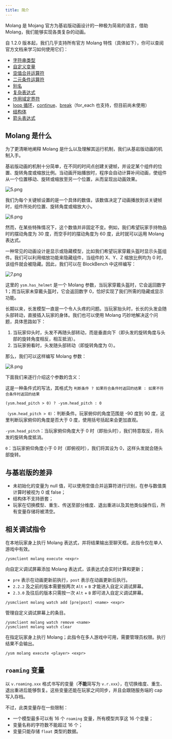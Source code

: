 ```yaml
---
title: 简介
---
```



Molang 是 Mojang 官方为基岩版动画设计的一种极为简易的语言，借助 Molang，我们能够实现各类复杂的动画。

自 1.2.0 版本起，我们几乎支持所有官方 Molang 特性（具体如下），你可以查阅官方文档来学习如何使用它们：

- [字符串类型](https://bedrock.dev/zh/docs/stable/Molang#Strings)
- [自定义变量](https://bedrock.dev/zh/docs/stable/Molang#Variables)
- [空值合并运算符](https://wiki.mcbe-dev.net/zh-cn/Molang#??空值合并运算符)
- [二元条件运算符](https://wiki.mcbe-dev.net/zh-cn/Molang#关键字)
- [别名](https://bedrock.dev/zh/docs/stable/Molang#Aliases)
- [复杂表达式](https://wiki.mcbe-dev.net/zh-cn/Molang#基本语法)
- [作用域定界符](https://wiki.mcbe-dev.net/zh-cn/Molang#{}花括号作用域定界符)
- [loop 循环](https://wiki.mcbe-dev.net/zh-cn/Molang#loop)，[continue](https://wiki.mcbe-dev.net/zh-cn/Molang#continue)、[break](https://wiki.mcbe-dev.net/zh-cn/Molang#break)（for_each 也支持，但目前尚未使用）
- [结构体](https://wiki.mcbe-dev.net/zh-cn/Molang#结构体)
- [箭头表达式](https://wiki.mcbe-dev.net/zh-cn/Molang#->指针运算符)

## Molang 是什么

为了更清晰地阐释 Molang 是什么以及理解其运行机制，我们从基岩版动画的机制入手。

基岩版动画的机制十分简单，在不同的时间点创建关键帧，并设定某个组件的位置、旋转角度或缩放比例。当动画开始播放时，程序会自动计算补间动画，使组件从一个位置移动、旋转或缩放至另一个位置，从而呈现出动画效果。

![5.png](/images/xykIWa7bTqSBnfm.png)

我们为每个关键帧设置的是一个具体的数值，该数值决定了动画播放到该关键帧时，组件所处的位置、旋转角度或缩放大小。

![6.png](/images/Uz8XTsCNJMcb3tZ.png)

然而，在某些特殊情况下，这个数值并非固定不变。例如，我们希望玩家手持物品时的摆动角度为 30 度，而空手时的摆动角度为 60 度，此时就可以运用 Molang 表达式。

一种常见的动画设计是显示或隐藏模型，比如我们希望玩家穿戴头盔时显示头盔组件。我们可以利用缩放功能来隐藏组件，当组件的 X、Y、Z 缩放比例均为 0 时，该组件就会被隐藏。因此，我们可以在 BlockBench 中这样编写：

![7.png](/images/1gAHJNZfwmu6qzL.png)

这里的 `ysm.has_helmet` 是一个 Molang 参数，当玩家穿戴头盔时，它会返回数字 1；而当玩家未穿戴头盔时，它会返回数字 0，恰好实现了我们所需的隐藏或显示功能。

长期以来，长发模型一直是一个令人头疼的问题。当玩家抬头时，长长的头发会随头部转动，直接插入玩家的身体。我们也可以使用 Molang 巧妙地解决这个问题，具体思路如下：

1. 当玩家仰头时，头发不再随头部转动，而是垂直向下（即头发的旋转角度与头部的旋转角度相反，相互抵消）。
2. 当玩家俯看时，头发随头部转动（即旋转角度为 0）。

那么，我们可以这样编写 Molang 参数：

![8.png](/images/POS9uIYbKBfJwxi.png)

下面我们来逐行介绍这个参数的含义：

这是一种条件式的写法，其格式为 `判断条件 ? 如果符合条件时返回的结果 : 如果不符合条件时返回的结果`

```molang
(ysm.head_pitch > 0) ? -ysm.head_pitch : 0
```

`（ysm.head_pitch > 0）`：判断条件。玩家俯仰的角度范围是 -90 度到 90 度，这里判断玩家俯仰的角度是否大于 0 度，使用括号括起来会更加直观。

`-ysm.head_pitch`：当玩家俯仰角度大于 0 时（即抬头时），我们特意取反，将头发的旋转角度抵消。

`0`：当玩家俯仰角度小于 0 时（即俯视时），我们将其设为 0，这样头发就会随头部旋转。

## 与基岩版的差异

- 未初始化的变量为 null 值，可以使用空值合并运算符进行识别，在参与数值类计算时被视为 0 或 false；
- 结构体不支持嵌套；
- 玩家在切换模型、重生、传送至部分维度、退出重进以及其他类似操作后，所有变量存储将被清空。

## 相关调试指令

<Card>

在本地玩家身上执行 Molang 表达式，并将结果输出至聊天框。此指令仅在单人游戏中有效。

```
/ysmclient molang execute <expr>
```

</Card>

<Card>

向自定义调试屏幕添加 Molang 表达式，该表达式会实时计算和更新；

- `pre` 表示在动画更新前执行，`post` 表示在动画更新后执行。
- `2.2.2` 及之前的版本需要按两次 `Alt` + `B` 才能进入自定义调试屏幕。
- `2.3.0` 及往后的版本只需按一次 `Alt` + `B` 即可进入自定义调试屏幕。

```
/ysmclient molang watch add [pre|post] <name> <expr>
```

</Card>

<Card>

管理自定义调试屏幕上的条目。

```
/ysmclient molang watch remove <name>
/ysmclient molang watch clear
```

</Card>

<Card>

在指定玩家身上执行 Molang；此指令在多人游戏中可用，需要管理员权限。执行结果不会输出。

```
/ysm molang execute <player> <expr>
```

</Card>

## `roaming` 变量

以 `v.roaming.xxx` 格式书写的变量（**不能**简写为 `v.r.xxx`），在切换维度、重生、退出重进后能够恢复。这些变量还能在玩家之间同步，并且会跟随服务端的 cap 写入存档。

不过，此类变量存在一些限制：

- 一个模型最多可以有 16 个 `roaming` 变量，所有模型共享这 16 个变量；
- 变量名称的字符数不能超过 16 个；
- 变量只能存储 `float` 类型的数据。
